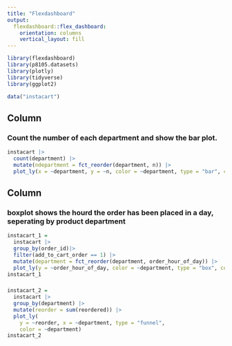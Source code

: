 ```yaml
---
title: "Flexdashboard"
output: 
  flexdashboard::flex_dashboard:
    orientation: columns
    vertical_layout: fill
---
```


```r
library(flexdashboard)
library(p8105.datasets)
library(plotly)
library(tidyverse)
library(ggplot2)

data("instacart")
```

Column {data-width=650}
-----------------------------------------------------------------------

### Count the number of each department and show the bar plot.<br>

```r
instacart |> 
  count(department) |> 
  mutate(ndepartment = fct_reorder(department, n)) |> 
  plot_ly(x = ~department, y = ~n, color = ~department, type = "bar", colors = "viridis")
```


Column {data-width=350}
-----------------------------------------------------------------------

### boxplot shows the hourd the order has been placed in a day, seperating by product department

```r
instacart_1 = 
  instacart |>
  group_by(order_id)|>
  filter(add_to_cart_order == 1) |>
  mutate(department = fct_reorder(department, order_hour_of_day)) |> 
  plot_ly(y = ~order_hour_of_day, color = ~department, type = "box", colors = "viridis")
instacart_1
```

### 

```r
instacart_2 = 
  instacart |>
  group_by(department) |>
  mutate(reorder = sum(reordered)) |>
  plot_ly(
    y = ~reorder, x = ~department, type = "funnel",
    color = ~department)
instacart_2
```